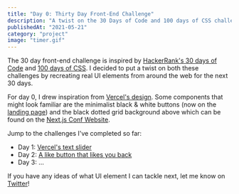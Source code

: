 ```yaml
---
title: "Day 0: Thirty Day Front-End Challenge"
description: "A twist on the 30 Days of Code and 100 days of CSS challenges to recreate real UI elements from around the web for the next 30 days"
publishedAt: "2021-05-21"
category: "project"
image: "timer.gif"
---
```



<Playground isDark>
  <Timer />
</Playground>

The 30 day front-end challenge is inspired by [HackerRank's 30 days of Code](https://www.hackerrank.com/domains/tutorials/30-days-of-code) and [100 days of CSS](https://100dayscss.com/). I decided to put a twist on both these challenges by recreating real UI elements from around the web for the next 30 days.

For day 0, I drew inspiration from [Vercel's design](https://vercel.com/). Some components that might look familiar are the minimalist black & white buttons (now on the [landing page](https://www.delbaoliveira.com/)) and the black dotted grid background above which can be found on the [Next.js Conf Website](https://nextjs.org/conf).

Jump to the challenges I've completed so far:

- Day 1: [Vercel's text slider](/blog/challenge-01)
- Day 2: [A like button that likes you back](/blog/challenge-02)
- Day 3: ...

If you have any ideas of what UI element I can tackle next, let me know on [Twitter](https://twitter.com/delba_oliveira)!
